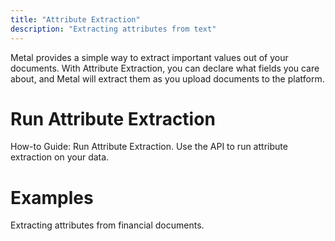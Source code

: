 ```yaml
---
title: "Attribute Extraction"
description: "Extracting attributes from text"
---
```


Metal provides a simple way to extract important values out of your documents. With Attribute Extraction, you can declare what fields you care about, and Metal will extract them as you upload documents to the platform.


# Run Attribute Extraction

<CardGroup>
  <Card title="UI Creation Flow" icon="print-magnifying-glass" href="/guides/misc-run-attribute-extraction">
   How-to Guide: Run Attribute Extraction.
  </Card>
  <Card title="API" icon="gears" href="/rest-api/datasources">
    Use the API to run attribute extraction on your data.
  </Card>
</CardGroup>


# Examples

<CardGroup>
  <Card title="Attribute Extraction in Financial Analysis" icon="radar" href="https://getmetal.io/posts/20-finance-attribute-extraction">
    Extracting attributes from financial documents.
  </Card>

</CardGroup>
